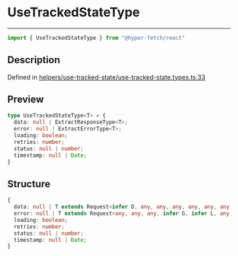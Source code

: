 

# UseTrackedStateType

<div class="api-docs__separator" data-reactroot="">

---

</div><div class="api-docs__import" data-reactroot="">

```ts
import { UseTrackedStateType } from "@hyper-fetch/react"
```

</div><div class="api-docs__section">

## Description

</div><div class="api-docs__description"><span class="api-docs__do-not-parse">



</span></div><p class="api-docs__definition">

Defined in [helpers/use-tracked-state/use-tracked-state.types.ts:33](https://github.com/BetterTyped/hyper-fetch/blob/3f01c37e/packages/react/src/helpers/use-tracked-state/use-tracked-state.types.ts#L33)

</p><div class="api-docs__section">

## Preview

</div><div class="api-docs__preview type">

```ts
type UseTrackedStateType<T> = {
  data: null | ExtractResponseType<T>; 
  error: null | ExtractErrorType<T>; 
  loading: boolean; 
  retries: number; 
  status: null | number; 
  timestamp: null | Date; 
}
```

</div><div class="api-docs__section">

## Structure

</div><div class="api-docs__returns">

```ts
{
  data: null | T extends Request<infer D, any, any, any, any, any, any, any, any, any, any> ? D : never;
  error: null | T extends Request<any, any, any, infer G, infer L, any, any, any, any, any, any> ? \G\ | \L\ : never;
  loading: boolean;
  retries: number;
  status: null | number;
  timestamp: null | Date;
}
```

</div>